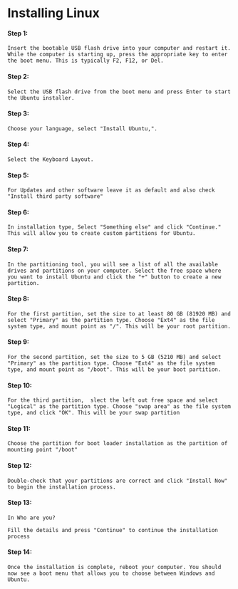 # Installing Linux

#### Step 1:

    Insert the bootable USB flash drive into your computer and restart it. While the computer is starting up, press the appropriate key to enter the boot menu. This is typically F2, F12, or Del.

#### Step 2:

    Select the USB flash drive from the boot menu and press Enter to start the Ubuntu installer.

#### Step 3:

    Choose your language, select "Install Ubuntu,".

#### Step 4:

    Select the Keyboard Layout.

#### Step 5:

    For Updates and other software leave it as default and also check  "Install third party software"

#### Step 6:

    In installation type, Select "Something else" and click "Continue." This will allow you to create custom partitions for Ubuntu.

#### Step 7:

    In the partitioning tool, you will see a list of all the available drives and partitions on your computer. Select the free space where you want to install Ubuntu and click the "+" button to create a new partition.

#### Step 8:

    For the first partition, set the size to at least 80 GB (81920 MB) and select "Primary" as the partition type. Choose "Ext4" as the file system type, and mount point as "/". This will be your root partition.

#### Step 9:

    For the second partition, set the size to 5 GB (5210 MB) and select "Primary" as the partition type. Choose "Ext4" as the file system type, and mount point as "/boot". This will be your boot partition.

#### Step 10:

    For the third partition,  slect the left out free space and select "Logical" as the partition type. Choose "swap area" as the file system type, and click "OK". This will be your swap partition

#### Step 11:

    Choose the partition for boot loader installation as the partition of mounting point "/boot"

#### Step 12:

    Double-check that your partitions are correct and click "Install Now" to begin the installation process.

#### Step 13:

    In Who are you?

    Fill the details and press "Continue" to continue the installation process

#### Step 14:

    Once the installation is complete, reboot your computer. You should now see a boot menu that allows you to choose between Windows and Ubuntu.
